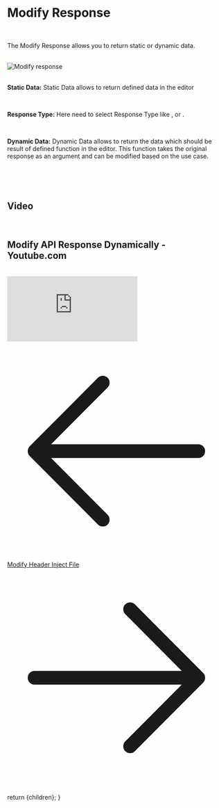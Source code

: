 
<Head>
  <title>Modify Response Header</title>
  <meta name="description" content="Modify response header by adding, removing or appending" />
</Head>

<h1 className="text-4xl border-b border-neutral-200/20 pb-2 text-neutral-300">Modify Response</h1>

<br/>

The Modify Response allows you to return static or dynamic data.

<br/>

<img className="w-full rounded" alt="Modify response" src="/assets/images/rules-image/modify-response.png" />

<br/>

<SourceCondition />

<br/>

<span className="text-neutral-200">**Static Data:**</span>
Static Data allows to return defined data in the editor

<br />

<span className="text-neutral-200">**Response Type:**</span>
Here need to select Response Type like <TextBG text="JSON" />, <TextBG text="CSS" /> or <TextBG text="JAVASCRIPT" />.

<br/>

<span className="text-neutral-200">**Dynamic Data:**</span>
Dynamic Data allows to return the data which should be result of defined function <TextBG text="modifyResponse" /> in the editor.
This function takes the original response as an argument and can be modified based on the use case.

<br/>
<br/>
<br/>

<h2 className="text-2xl border-b border-neutral-200/20 pb-2 text-neutral-300">Video</h2>

<br/>

<h2 className="text-md text-neutral-300">Modify API Response Dynamically - Youtube.com</h2>

<br/>

<iframe className="w-full aspect-video" src="https://www.youtube.com/embed/1LhxmCpru2U?si=74NpWPSm9Tp0Xa4Q&amp;controls=0" title="YouTube video player" frameborder="0" allow="accelerometer; autoplay; clipboard-write; encrypted-media; gyroscope; picture-in-picture; web-share" referrerpolicy="strict-origin-when-cross-origin" allowfullscreen></iframe>


<div className="flex justify-between mt-20 mb-10">
  <a
    className="flex items-center w-fit h-10 p-px px-3 py-2 space-x-2 text-sm no-underline transition duration-200 cursor-pointer text-slate-100 bg-sky-600 hover:bg-sky-400 font-semiboldtext-center ustify-center group hover:shadow-2xl shadow-zinc-900 rounded-2xl"
    href="/docs/modify-header"
  >
    <svg xmlns="http://www.w3.org/2000/svg" fill="none" viewBox="0 0 24 24" stroke-width="1.5" stroke="currentColor" className="w-6 h-6">
      <path stroke-linecap="round" stroke-linejoin="round" d="M10.5 19.5L3 12m0 0l7.5-7.5M3 12h18" />
    </svg>
    Modify Header
  </a>
  <a
    className="flex items-center w-fit h-10 p-px px-3 py-2 space-x-2 text-sm no-underline transition duration-200 cursor-pointer text-slate-100 bg-sky-600 hover:bg-sky-400 font-semiboldtext-center ustify-center group hover:shadow-2xl shadow-zinc-900 rounded-2xl"
    href="/docs/inject-file"
  >
    Inject File
    <svg xmlns="http://www.w3.org/2000/svg" fill="none" viewBox="0 0 24 24" stroke-width="1.5" stroke="currentColor" className="w-6 h-6">
      <path stroke-linecap="round" stroke-linejoin="round" d="M13.5 4.5L21 12m0 0l-7.5 7.5M21 12H3" />
    </svg>
  </a>
</div>

  return <MdxLayout>{children}</MdxLayout>;
}
